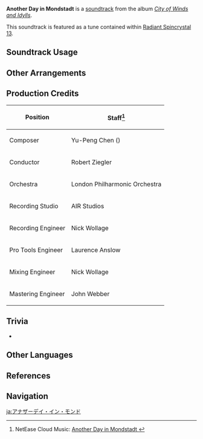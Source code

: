 {{Soundtrack Infobox
|image          = City of Winds and Idylls.png
|album          = City of Winds and Idylls
|disc           = 1
|number         = 08
|featured       = GENSHIN CONCERT 2021 "Melodies of an Endless Journey" (CD)
|featured2      =
|featured3      =
|featured_disc  = A
|featured_disc2 =
|featured_disc3 =
|youtube_id     = JpxBvbKzavI
|spotify_id     = 1QD115qLkeOdBqYKnZkj1y
|previous       = Moonlight in Mondstadt
|next           = Windborne Hymn
}}
'''Another Day in Mondstadt''' is a [[soundtrack]] from the album ''[[City of Winds and Idylls]]''.

This soundtrack is featured as a tune contained within [[Radiant Spincrystal 13]].

==Soundtrack Usage==
{{Soundtrack Usage
|location = Mondstadt City//dawn
|teapot   = 13
}}

==Other Arrangements==
{{Files by Category Gallery|Media Using an Unreleased Arrangement of Another Day in Mondstadt Soundtrack}}

==Production Credits==
{| class="wikitable"
! Position
! Staff<ref>NetEase Cloud Music: [https://music.163.com/#/song?id=1481390511 Another Day in Mondstadt {{zh|蒙德的又一日}}]</ref>
|-
! Composer
| Yu-Peng Chen ({{zh|陈致逸}})
|-
! Conductor
| Robert Ziegler
|-
! Orchestra
| London Philharmonic Orchestra
|-
! Recording Studio
| AIR Studios
|-
! Recording Engineer
| Nick Wollage
|-
! Pro Tools Engineer
| Laurence Anslow
|-
! Mixing Engineer
| Nick Wollage
|-
! Mastering Engineer
| John Webber
|}

==Trivia==
* {{Transclude|The City Favored by Wind|TheCityFavoredByWindLeitmotif|section=1}}

==Other Languages==
{{Other Languages
|en      = Another Day in Mondstadt
|zhs     = 蒙德的又一日
|zhs_rm  = Méngdé de Yòu Yī Rì
|zht     = 蒙德的又一日
|zht_rm  = Méngdé de Yòu Yī Rì
|zh_tl   = Another Day in Mondstadt
|ja      = アナザーデイ・イン・モンド
|ja_rm   = Anazaa Dei In Mondo
|ja_tl   = Another Day In Mondstadt
|ko      = Another Day in Mondstadt<ref name="RS13">{{Ref/Item|Radiant Spincrystal 13|note=Korean, Spanish, French, Russian, Thai, Vietnamese, German, Indonesian, Portuguese, Turkish, Italian}}</ref>
|es      = Another Day in Mondstadt<ref name="RS13" />
|fr      = Another Day in Mondstadt<ref name="RS13" />
|ru      = Another Day in Mondstadt<ref name="RS13" />
|th      = Another Day in Mondstadt<ref name="RS13" />
|vi      = Lại Một Ngày Nữa Ở Mondstadt<ref name="RS13" />
|vi_tl   = Another Day in Mondstadt
|de      = Another Day in Mondstadt<ref name="RS13" />
|id      = Another Day in Mondstadt<ref name="RS13" />
|pt      = Another Day in Mondstadt<ref name="RS13" />
|tr      = Another Day in Mondstadt<ref name="RS13" />
|it      = Another Day in Mondstadt<ref name="RS13" />
}}

==References==
{{Reflist}}

==Navigation==
{{Soundtrack Navbox|City of Winds and Idylls}}

[[ja:アナザーデイ・イン・モンド]]